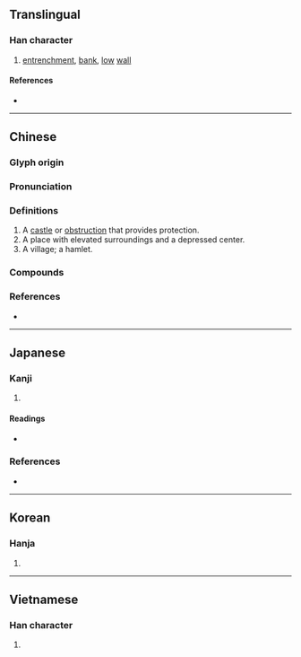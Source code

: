 {{also|坞}}
{{character info}}
==Translingual==

===Han character===
{{Han char|rn=32|rad=土|as=10|sn=13|four=47127|canj=GHRF|ids=⿰土烏}}

# [[entrenchment]], [[bank]], [[low]] [[wall]]

====References====
* {{Han ref|kx=0236.180|dkj=05357|dj=0474.090|hdz=10472.140|uh=5862|ud=22626|bh=B6F5|bd=46837}}

----

==Chinese==
{{zh-forms|s=坞|alt=隖}}

===Glyph origin===
{{Han etym}}
{{Han compound|ls=psc|土|烏|c1=s|c2=p|t1=soil}}

===Pronunciation===
{{zh-pron
|m=wù
|c=wu2,ou3
|h=pfs=
|md=
|mn=ù
|w=
|mc=y
|oc=y
|cat=n
}}

===Definitions===
{{zh-hanzi}}

# A [[castle]] or [[obstruction]] that provides protection.
# A place with elevated surroundings and a depressed center.
# A village; a hamlet.

===Compounds===
{{zh-der|山塢|船塢|郿塢|南塢|好萊塢}}

===References===
* {{R:twedu|A00803}}

----

==Japanese==

===Kanji===
{{ja-kanji|grade=|rs=土10}}

# {{alternative form of|ja|隖}}

====Readings====
* {{ja-readings|on=[[お]] (o), [[う]] (u)|kun=[[とりで]] (toride), [[むら]] (mura)}}

===References===
* {{R:Koseki Moji|061210}}

----

==Korean==

===Hanja===
{{ko-hanja|hangeul=[[오]]|rv=o|mr=o}}

# {{rfdef|ko|sort=土10}}

----

==Vietnamese==

===Han character===
{{vi-hantu|[[ổ]], [[ọ]], [[ủ]], [[ụ]]|rs=土10}}

# {{rfdef|vi|sort=土10}}